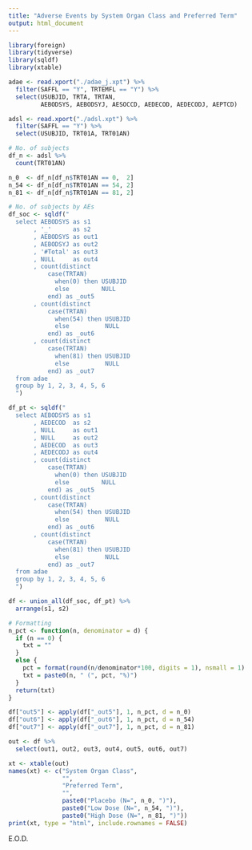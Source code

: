 ```yaml
---
title: "Adverse Events by System Organ Class and Preferred Term"
output: html_document
---
```



```r
library(foreign)
library(tidyverse)
library(sqldf)
library(xtable)
```

```r
adae <- read.xport("./adae_j.xpt") %>%
  filter(SAFFL == "Y", TRTEMFL == "Y") %>%
  select(USUBJID, TRTA, TRTAN,
         AEBODSYS, AEBODSYJ, AESOCCD, AEDECOD, AEDECODJ, AEPTCD)

adsl <- read.xport("./adsl.xpt") %>%
  filter(SAFFL == "Y") %>%
  select(USUBJID, TRT01A, TRT01AN)
```

```r
# No. of subjects
df_n <- adsl %>%
  count(TRT01AN)

n_0  <- df_n[df_n$TRT01AN == 0,  2]
n_54 <- df_n[df_n$TRT01AN == 54, 2]
n_81 <- df_n[df_n$TRT01AN == 81, 2]

# No. of subjects by AEs
df_soc <- sqldf("
  select AEBODSYS as s1
       , '_'      as s2
       , AEBODSYS as out1
       , AEBODSYJ as out2
       , '#Total' as out3
       , NULL     as out4
       , count(distinct
           case(TRTAN)
             when(0) then USUBJID
             else         NULL
           end) as _out5
       , count(distinct
           case(TRTAN)
             when(54) then USUBJID
             else          NULL
           end) as _out6
       , count(distinct
           case(TRTAN)
             when(81) then USUBJID
             else          NULL
           end) as _out7
  from adae
  group by 1, 2, 3, 4, 5, 6
  ")

df_pt <- sqldf("
  select AEBODSYS as s1
       , AEDECOD  as s2
       , NULL     as out1
       , NULL     as out2
       , AEDECOD  as out3
       , AEDECODJ as out4
       , count(distinct
           case(TRTAN)
             when(0) then USUBJID
             else         NULL
           end) as _out5
       , count(distinct
           case(TRTAN)
             when(54) then USUBJID
             else          NULL
           end) as _out6
       , count(distinct
           case(TRTAN)
             when(81) then USUBJID
             else          NULL
           end) as _out7
  from adae
  group by 1, 2, 3, 4, 5, 6
  ")

df <- union_all(df_soc, df_pt) %>%
  arrange(s1, s2)

# Formatting
n_pct <- function(n, denominator = d) {
  if (n == 0) {
    txt = ""
  }
  else {
    pct = format(round(n/denominator*100, digits = 1), nsmall = 1)
    txt = paste0(n, " (", pct, "%)")
  }
  return(txt)
}

df["out5"] <- apply(df["_out5"], 1, n_pct, d = n_0)
df["out6"] <- apply(df["_out6"], 1, n_pct, d = n_54)
df["out7"] <- apply(df["_out7"], 1, n_pct, d = n_81)

out <- df %>%
  select(out1, out2, out3, out4, out5, out6, out7)
```

```r
xt <- xtable(out)
names(xt) <- c("System Organ Class",
               "",
               "Preferred Term",
               "",
               paste0("Placebo (N=", n_0, ")"),
               paste0("Low Dose (N=", n_54, ")"),
               paste0("High Dose (N=", n_81, ")"))
print(xt, type = "html", include.rownames = FALSE)
```

E.O.D.